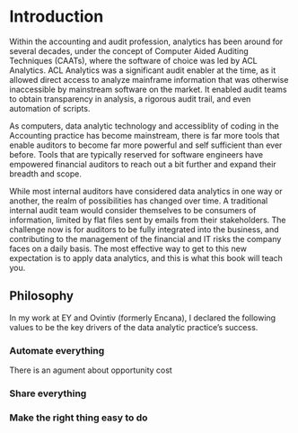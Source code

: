 # Introduction {#intro}

Within the accounting and audit profession, analytics has been around for several decades, under the concept of Computer Aided Auditing Techniques (CAATs), where the software of choice was led by ACL Analytics. ACL Analytics was a significant audit enabler at the time, as it allowed direct access to analyze mainframe information that was otherwise inaccessible by mainstream software on the market. It enabled audit teams to obtain transparency in analysis, a rigorous audit trail, and even automation of scripts. 

As computers, data analytic technology and accessiblity of coding in the Accounting practice has become mainstream, there is far more tools that enable auditors to become far more powerful and self sufficient than ever before. Tools that are typically reserved for software engineers have empowered financial auditors to reach out a bit further and expand their breadth and scope.

While most internal auditors have considered data analytics in one way or another, the realm of possibilities has changed over time. A traditional internal audit team would consider themselves to be consumers of information, limited by flat files sent by emails from their stakeholders. The challenge now is for auditors to be fully integrated into the business, and contributing to the management of the financial and IT risks the company faces on a daily basis. The most effective way to get to this new expectation is to apply data analytics, and this is what this book will teach you.

## Philosophy

In my work at EY and Ovintiv (formerly Encana), I declared the following values to be the key drivers of the data analytic practice's success.

### Automate everything

There is an agument about opportunity cost

### Share everything

### Make the right thing easy to do